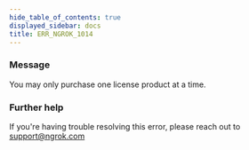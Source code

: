 ```yaml
---
hide_table_of_contents: true
displayed_sidebar: docs
title: ERR_NGROK_1014
---
```




### Message

You may only purchase one license product at a time.

<ErrorDetails error="err_ngrok_1014" />

### Further help

If you're having trouble resolving this error, please reach out to [support@ngrok.com](mailto:support@ngrok.com?subject=Help%20with%20ERR_NGROK_1014)
